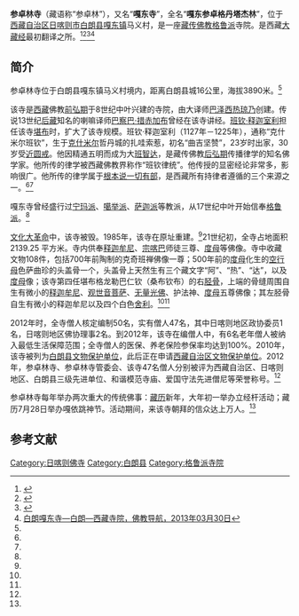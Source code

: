 {{Infobox Tibetan Buddhist monastery
|name =参卓林寺
|image =
|image size = 250px
|alt = 
|caption = 
|t=
|w=
|to = 
|ipa={{IPA|}}
|z=
|thdl=
|e=
|tc=參卓林寺
|s=参卓林寺
|p=
|m=
|k=
|pushpin_map = 
|latd =  | latm =  | lats =  | latNS = 
|longd=  | longm= | longs =| longEW = 
|iso_region = 
|map_caption = 
|mapsize = 
|location_country = 中国
|location = {{CHN}}[[西藏自治区|西藏自治区]][[日喀则市|日喀则市]][[白朗县|白朗县]]
|coordinates_display =
|founded_by =
|date_founded =
|date_renovated =
|sect =[[格鲁派|格鲁派]]
|mather =
|children =
|dedicated_to = 
|tulku =
|head_lama = 
|head_mgh =
|no._of_monks = 
|architecture = 
|festivals =
|footnotes = 
}}
'''参卓林寺'''（藏语称“参卓林”），又名“'''嘎东寺'''”，全名“'''嘎东参卓格丹塔杰林'''”，位于[[西藏自治区|西藏自治区]][[日喀则市|日喀则市]][[白朗县|白朗县]][[嘎东镇|嘎东镇]]马义村，是一座[[藏传佛教|藏传佛教]][[格鲁派|格鲁派]]寺院。是西藏[[大藏经|大藏经]]最初翻译之所。<ref name=xzbl>{{Cite web |url=http://www.xzbailang.gov.cn/whly/content.jsp?id=1312 |title=白朗县嘎东镇参卓林寺简介，西藏白朗，2012-07-27 |accessdate=2013-09-23 |archive-date=2013-04-27 |archive-url=https://web.archive.org/web/20130427004042/http://www.xzbailang.gov.cn/whly/content.jsp?id=1312 |dead-url=yes }}</ref><ref name=qjwb>{{Cite web |url=http://qjwb.zjol.com.cn/html/2013-09/17/content_2328484.htm?div=-1 |title=把假期给西藏吧，钱江晚报，2013-09-17 |access-date=2013-09-23 |archive-date=2018-08-25 |archive-url=https://web.archive.org/web/20180825143255/http://qjwb.zjol.com.cn/html/2013-09/17/content_2328484.htm?div=-1 |dead-url=no }}</ref><ref name=zgxzw>{{Cite web |url=http://www.tibet.cn/newzt/rsxzzt/xzsm/t20050705_40283.htm |title=嘎东寺，中国西藏网，于2013-09-29查阅 |access-date=2013-09-23 |archive-date=2016-03-04 |archive-url=https://web.archive.org/web/20160304095554/http://www.tibet.cn/newzt/rsxzzt/xzsm/t20050705_40283.htm |dead-url=no }}</ref><ref name=fjdh>[http://www.fjdh.com/ffzt/fjhy/ahsy2013/03/164223221242.html 白朗嘎东寺—白朗—西藏寺院，佛教导航，2013年03月30日]{{Dead link|date=2018年7月 |bot=InternetArchiveBot |fix-attempted=no }}</ref>

==简介==
参卓林寺位于白朗县嘎东镇马义村境内，距离白朗县城16公里，海拔3890米。<ref name=xzbl/>

该寺是[[西藏|西藏]]佛教[[前弘期|前弘期]]于8世纪中叶兴建的寺院，由大译师[[巴泽西热琼乃|巴泽西热琼乃]]创建。传说13世纪[[后藏|后藏]]知名的喇嘛译师[[巴察巴·措赤加布|巴察巴·措赤加布]]曾经在该寺讲经。[[释迦室利|班钦·释迦室利]]担任该寺[[堪布|堪布]]时，扩大了该寺规模。班钦·释迦室利（1127年－1225年），通称“克什米尔班钦”，生于[[克什米尔|克什米尔]]哲丹城的扎哇索惹，初名“曲吉坚赞”，23岁时出家，30岁受[[近圆戒|近圆戒]]。他因精通五明而成为大[[班智达|班智达]]，是藏传佛教[[后弘期|后弘期]]传播律学的知名佛学家。他所传的律学被西藏佛教界称作“班钦律统”。他传授的显密经论非常多，影响很广。他所传的律学属于[[根本说一切有部|根本说一切有部]]，是西藏所有持律者遵循的三个来源之一。<ref name=xzbl/><ref name=fjdh/>

嘎东寺曾经盛行过[[宁玛派|宁玛派]]、[[噶举派|噶举派]]、[[萨迦派|萨迦派]]等教派，从17世纪中叶开始信奉[[格鲁派|格鲁派]]。<ref name=fjdh/>

[[文化大革命|文化大革命]]中，该寺被毁。1985年，该寺在原址重建。<ref name=fjdh/>21世纪初，全寺占地面积2139.25 平方米。寺内供奉[[释迦牟尼|释迦牟尼]]、[[宗喀巴|宗喀巴]]师徒三尊、[[度母|度母]]等佛像。寺中收藏文物108件，包括700年前陶制的克奇班禅佛像一尊；500年前的[[度母|度母]]化生的[[空行母|空行母]]色萨曲珍的头盖骨一个，头盖骨上天然生有三个藏文字“阿”、“热”、“达”，以及[[度母|度母]]像；该寺第四任堪布格龙勒巴仁钦（桑布钦布）的右[[胫骨|胫骨]]，上端的骨缝周围自生有微小的[[释迦牟尼|释迦牟尼]]、[[观世音菩萨|观世音菩萨]]、[[无量光佛|无量光佛]]、护法神、[[度母|度母]]五尊佛像；其左胫骨自生有微小的释迦牟尼以及四个白色[[舍利|舍利]]。<ref name=xzbl/><ref name=fjdh/>

2012年时，全寺僧人核定编制50名，实有僧人47名，其中日喀则地区政协委员1名，日喀则地区佛协理事2名。到2012年，该寺在编僧人中，有6名老年僧人被纳入最低生活保障范围；全寺僧人的医保、养老保险参保率均达到100%。2010年，该寺被列为[[白朗县文物保护单位|白朗县文物保护单位]]，此后正在申请[[西藏自治区文物保护单位|西藏自治区文物保护单位]]。2012年，参卓林寺、参卓林寺管委会、该寺47名僧人分别被评为西藏自治区、日喀则地区、白朗县三级先进单位、和谐模范寺庙、爱国守法先进僧尼等荣誉称号。<ref name=xzbl/>

参卓林寺每年举办两次重大的传统佛事：[[藏历|藏历]]新年，大年初一举办立经杆活动；藏历7月28日举办嘎依跳神节。活动期间，来该寺朝拜的信众达上万人。<ref name=xzbl/>

==参考文献==
{{reflist}}

{{日喀则地标}}
[[Category:日喀则佛寺|Category:日喀则佛寺]]
[[Category:白朗县|Category:白朗县]]
[[Category:格鲁派寺院|Category:格鲁派寺院]]